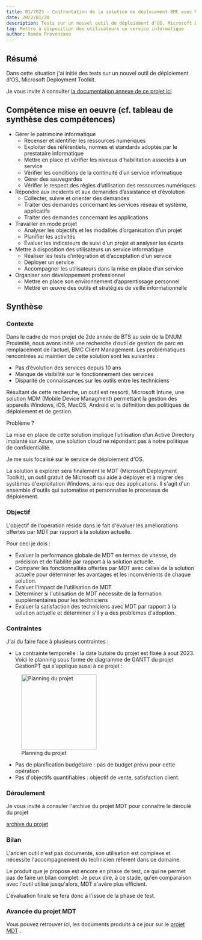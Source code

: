```yaml
---
title: 01/2023 - Confrontation de la solution de déploiement BMC avec MDT (Microsoft Deployment Toolkit)
date: 2022/01/20
description: Tests sur un nouvel outil de déploiement d'OS, Microsoft Deployment Toolkit.
tag: Mettre à disposition des utilisateurs un service informatique
author: Roméo Provenzano
---
```


## Résumé

Dans cette situation j'ai initié des tests sur un nouvel outil de déploiement d'OS, Microsoft Deployment Toolkit.

Je vous invite à consulter [la documentation annexe de ce projet ici](https://mydrive.univ-st-etienne.fr/s/Dyjcb9NaDmNm77L)

## Compétence mise en oeuvre (cf. tableau de synthèse des compétences)

- Gérer le patrimoine informatique
	- Recenser et identifier les ressources numériques 
	- Exploiter des référentiels, normes et standards adoptés par le prestataire informatique
	- Mettre en place et vérifier les niveaux d’habilitation associés à un service
	- Vérifier les conditions de la continuité d’un service informatique
	- Gérer des sauvegardes
	- Vérifier le respect des règles d’utilisation des ressources numériques
- Répondre aux incidents et aux demandes d’assistance et d’évolution
	- Collecter, suivre et orienter des demandes 
	- Traiter des demandes concernant les services réseau et système, applicatifs
	- Traiter des demandes concernant les applications
- Travailler en mode projet
	- Analyser les objectifs et les modalités d’organisation d’un projet
	- Planifier les activités
	- Évaluer les indicateurs de suivi d’un projet et analyser les écarts
- Mettre à disposition des utilisateurs un service informatique
	- Réaliser les tests d’intégration et d’acceptation d’un service
	- Déployer un service
	- Accompagner les utilisateurs dans la mise en place d’un service
- Organiser son développement professionnel
	- Mettre en place son environnement d’apprentissage personnel
	- Mettre en œuvre des outils et stratégies de veille informationnelle

## Synthèse

### Contexte

Dans le cadre de mon projet de 2de année de BTS au sein de la DNUM Proximité, nous avons initié une recherche d’outil de gestion de parc en remplacement de l’actuel, BMC Client Management.
Les problématiques rencontrées au maintien de cette solution sont les suivantes :
-	Pas d’évolution des services depuis 10 ans
-	Manque de visibilité sur le fonctionnement des services
-	Disparité de connaissances sur les outils entre les techniciens

Résultant de cette recherche, un outil est ressorti, Microsoft Intune, une solution MDM (Mobile Device Managment) permettant la gestion des appareils Windows, iOS, MacOS, Android et la définition des politiques de déploiement et de gestion.

Problème ? 

La mise en place de cette solution implique l’utilisation d’un Active Directory implanté sur Azure, une solution cloud ne répondant pas à notre politique de confidentialité.

Je me suis focalisé sur le service de déploiement d'OS.

La solution à explorer sera finalement le MDT (Microsoft Deployment Toolkit), un outil gratuit de Microsoft qui aide à déployer et à migrer des systèmes d'exploitation Windows, ainsi que des applications. Il s'agit d'un ensemble d'outils qui automatise et personnalise le processus de déploiement.

### Objectif

L'objectif de l'opération réside dans le fait d'évaluer les améliorations offertes par MDT par rapport à la solution actuelle.

Pour ceci je dois :

- Évaluer la performance globale de MDT en termes de vitesse, de précision et de fiabilité par rapport à la solution actuelle.
- Comparer les fonctionnalités offertes par MDT avec celles de la solution actuelle pour déterminer les avantages et les inconvénients de chaque solution.
- Évaluer l'impact de l'utilisation de MDT 
- Déterminer si l'utilisation de MDT nécessite de la formation supplémentaires pour les techniciens
- Évaluer la satisfaction des techniciens avec MDT par rapport à la solution actuelle et déterminer s'il y a des problèmes d'adoption.

### Contraintes

J'ai du faire face à plusieurs contraintes : 

- La contrainte temporelle : la date butoire du projet est fixée à aout 2023.
Voici le planning sous forme de diagramme de GANTT du projet GestionPT qui s'applique aussi à ce projet :


<figure>
  <img src="https://doc-08-2c-docs.googleusercontent.com/docs/securesc/garv5h351dka3t1mbk5i4mkjm0mfdcq6/mducslhqd58v10ihfpv4rjufip7lt995/1681174200000/02850856222745739433/02850856222745739433/10i8z0oTuk4tuLBnJOuXzHbHo3kQFrn4z?ax=ALy03A4hgISiHYFM5kLY1QduuorbTP6uwm2ZNZZGP3W7dNxq-bNtfa1jeaVWTXwKURIO8JK5HMYXpELNji2j8lpuKZ2L_vAZDO72iHis9dxUql-cwzxeZphHIWnUMReT748WtyeO14ctPGh9dSd_UxSlyhM6DBqi1u30Vsvo568TdScH1-TbSrUfZTnHxuVSfTs35Q8bjLF-DOIK3WJ_mfYkyXR24SSXphk3xQv1OXJdTYWXGmGGfC62nvS4jTcrCwuH3zY7sCIPiK39gs4sxHjgFxDD158Du9zi0ClWQyZzPAGNFpYf1c4VjDpAOPG91VTz_KIhZnYOAP9n0GDx1ChuzilhO6z1ohzo1FSsoBwWEmCUT57LIVsi-3ngTIwuwiIzcdNXfZgt9tgeGzONloa2t8loMrBUUaRE3lv7f8ligewHD9KQcfKSuSLE0YGNMMwpQHKGVp2OY8V1gAs2OMKn1d28Tuh32YcbbIq1ldhzjGOye6duPc_QAJ9k0pR8eBPJ5-gpkDpr1Mchj6waw-pZwxjKROvoPqy8kx2wyd0w-RHR2wIwRY8RDZ34vkaGPk_sQSo1L9rMbMLmtEtB23zDW6hi5SwPkHbLveeUo1SqchIas4ssTj1NuwbNqLh7zwVLZS5WHPZP2WoBJzuc8y8tWJ7tF6GS994-D-hZj5P1FlrxfgbXtej2STMgNk2edwltsiHgQYV2bi1BE-1qs4I71_Ukd2SbilIOrqXFHl0WXTCepO8DphjSzwVBUcxWncDtYbV2tYCHn6blJjbgbkLCMQlDRVe-pgrnoBs2-GbdwUYwo205dr--7GGwM7BUjITewHU4cV2VrYzX1l7H3VQL5w4IMNsmtRJ6gHu-hTibZ-477QxX0j97qYbr7gyxrNPIKOA_WSStUhYO5_KUvivl1uEb25mw_AEhoxk&uuid=2dbe06a1-337e-4552-8222-0e45122913f5&authuser=0" alt="Planning du projet" width="200" />
<figcaption>Planning du projet </figcaption>
</figure>


- Pas de planification budgétaire : pas de budget prévu pour cette opération
- Pas d'objectifs quantifiables : objectif de vente, satisfaction client.

### Déroulement

Je vous invité à consuler l'archive du projet MDT pour connaitre le déroulé du projet

[archive du projet](https://mydrive.univ-st-etienne.fr/s/Dyjcb9NaDmNm77L)


### Bilan

L'ancien outil n'est pas documenté, son utilisation est complexe et nécessite l'accompagnement du technicien référent dans ce domaine.

Le produit que je propose est encore en phase de test, ce qui ne permet pas de faire un bilan complet.
Je peux dire, à ce stade, qu'en comparaison avec l'outil utilisé jusqu'alors, MDT s'avère plus efficient.

L'évaluation finale se fera donc à l'issue de la phase de test.

### Avancée du projet MDT

Vous pouvez retrouver ici, les documents produits à ce jour sur le [projet MDT](https://mydrive.univ-st-etienne.fr/s/Dyjcb9NaDmNm77L) .